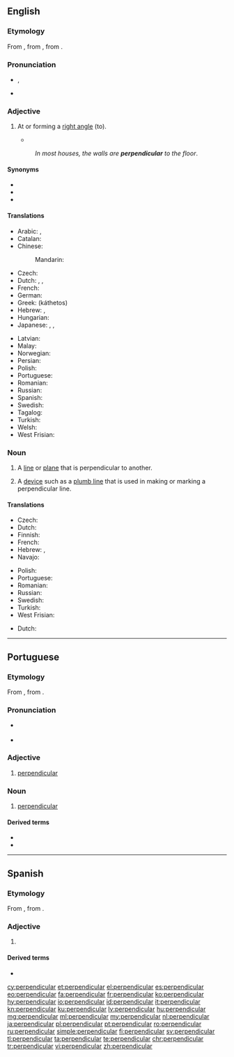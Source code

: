 {{also|Perpendicular}}
==English==
{{wikipedia}}

===Etymology===
From {{etyl|frm|en}} {{m|frm|perpendiculaire}}, from {{etyl|fro|en}} {{m|fro|perpendiculer}}, from {{etyl|la|en}} {{m|la|perpendiculum||[[plumb line]]}}.

===Pronunciation===
* {{a|UK}} {{IPA|/ˌpɜː.pənˈdɪk.jə.lə(ɹ)/|lang=en}} {{enPR|pû"pəndĭ'kyələ(r)}},
* {{a|US}} {{IPA|/pɝ.pɛnˈdɪk.ju.lɝ/|/pɝ.pənˈdɪk.jə.lɝ/|lang=en}}

===Adjective===
{{en-adj}}

# {{label|en|geometry}} At or forming a [[right angle]] (to).
#* {{quote-magazine|date=2012-03
|author={{w|Henry Petroski}}
|title=Opening Doors
|volume=100|issue=2|page=112-3
|magazine=[[w:American Scientist|American Scientist]]
|url=http://www.americanscientist.org/issues/pub/opening-doors
|passage=A doorknob of whatever roundish shape is effectively a continuum of levers, with the axis of the latching mechanism&mdash;known as the spindle&mdash;being the fulcrum about which the turning takes place. Applying a force tangential to the knob is essentially equivalent to applying one '''perpendicular''' to a radial line defining the lever.}}
#: ''In most houses, the walls are '''perpendicular''' to the floor''.

====Synonyms====
* {{l|en|evendown}}
* {{l|en|normal}}
* {{l|en|orthogonal}}

====Translations====
{{trans-top|at or forming a right angle to}}
* Arabic: {{t|ar|عَمُودِيّ}}, {{t|ar|رَأْسِيّ}}
* Catalan: {{t|ca|perpendicular}}
* Chinese:
*: Mandarin: {{t+|cmn|垂直|tr=chuízhí|sc=Hani}}
* Czech: {{t|cs|kolmý|m}}
* Dutch: {{t+|nl|loodrecht}}, {{t+|nl|haaks}}, {{t+|nl|perpendiculair}}
* French: {{t+|fr|perpendiculaire|m|f}}
* German: {{t+|de|rechtwinklig}}
* Greek: {{t+|el|κάθετος|m}} (káthetos)
* Hebrew: {{t|he|מאונך|m|tr=me`unákh}}, {{t|he|ניצב|m|tr=nitsáv}}
* Hungarian: {{t+|hu|merőleges}}
* Japanese: {{t+|ja|垂直|alt=垂直の|tr=すいちょくの, suichoku -no}}, {{t+|ja|縦|alt=縦の|tr=たての, tate-no}}, {{t|ja|直立|alt=直立の|tr=ちょくりつの, chokuritsu-no}}
{{trans-mid}}
* Latvian: {{t+|lv|perpendikulārs}}
* Malay: {{t|ms|serenjang}}
* Norwegian: {{t|no|loddrett}}
* Persian: {{t+|fa|عمود|sc=fa-Arab}}
* Polish: {{t+|pl|prostopadły}}
* Portuguese: {{t+|pt|perpendicular}}
* Romanian: {{t+|ro|perpendicular}}
* Russian: {{t+|ru|перпендикуля́рный}}
* Spanish: {{t+|es|perpendicular}}
* Swedish: {{t+|sv|vinkelrät}}
* Tagalog: {{t|tl|tadlong}}
* Turkish: {{t+|tr|dik}}
* Welsh: {{t|cy|perpendiciwlar}}
* West Frisian: {{t|fy|leadrjocht}}
{{trans-bottom}}

===Noun===
{{en-noun}}

# {{label|en|geometry}} A [[line]] or [[plane]] that is perpendicular to another.
# A [[device]] such as a [[plumb line]] that is used in making or marking a perpendicular line.

====Translations====
{{trans-top|line or plane}}
* Czech: {{t+|cs|kolmice|f}} {{qualifier|line}}
* Dutch: {{t+|nl|loodlijn|f}}
* Finnish: {{t+|fi|kohtisuora}}
* French: {{t+|fr|perpendiculaire|f}}
* Hebrew: {{t|he|מאונך|m|tr=me`unákh}}, {{t|he|ניצב|tr=nitsáv|m}}
* Navajo: {{t|nv|kʼéhézdongo ahidiiʼá}}
{{trans-mid}}
* Polish: {{t|pl|prostopadła|f}}
* Portuguese: {{t+|pt|perpendicular|f}}
* Romanian: {{t+|ro|perpendiculară|f}}
* Russian: {{t+|ru|перпендикуля́р|m}}
* Swedish: {{t+|sv|normal|c}}
* Turkish: {{t+|tr|dik}}
* West Frisian: {{t|fy|leadline}}
{{trans-bottom}}

{{trans-top|device}}
* Dutch: {{t+|nl|schietlood|n}}
{{trans-mid}}
{{trans-bottom}}

----

==Portuguese==

===Etymology===
From {{etyl|LL.|pt}} {{m|la|perpendiculāris}}, from {{m|la|perpendiculum}}.

===Pronunciation===
* {{a|PT}} {{IPA|/pɨɾ.pẽ.di.ku.ˈlaɾ/|lang=pt}}
* {{hyphenation|per|pen|di|cu|lar|lang=pt}}

===Adjective===
{{pt-adj|pl=perpendiculares}}

# [[#English|perpendicular]]

===Noun===
{{pt-noun|f|pl=perpendiculares}}

# [[#English|perpendicular]]

====Derived terms====
* {{l|pt|perpendicularmente}}
* {{l|pt|perpendicularidade}}

----

==Spanish==

===Etymology===
From {{etyl|LL.|es}} {{m|la|perpendiculāris}}, from {{m|la|perpendiculum}}.

===Adjective===
{{es-adj|pl=perpendiculares}}

# {{l|en|perpendicular}}

====Derived terms====
* {{l|es|perpendicularmente}}

[[cy:perpendicular]]
[[et:perpendicular]]
[[el:perpendicular]]
[[es:perpendicular]]
[[eo:perpendicular]]
[[fa:perpendicular]]
[[fr:perpendicular]]
[[ko:perpendicular]]
[[hy:perpendicular]]
[[io:perpendicular]]
[[id:perpendicular]]
[[it:perpendicular]]
[[kn:perpendicular]]
[[ku:perpendicular]]
[[lv:perpendicular]]
[[hu:perpendicular]]
[[mg:perpendicular]]
[[ml:perpendicular]]
[[my:perpendicular]]
[[nl:perpendicular]]
[[ja:perpendicular]]
[[pl:perpendicular]]
[[pt:perpendicular]]
[[ro:perpendicular]]
[[ru:perpendicular]]
[[simple:perpendicular]]
[[fi:perpendicular]]
[[sv:perpendicular]]
[[tl:perpendicular]]
[[ta:perpendicular]]
[[te:perpendicular]]
[[chr:perpendicular]]
[[tr:perpendicular]]
[[vi:perpendicular]]
[[zh:perpendicular]]